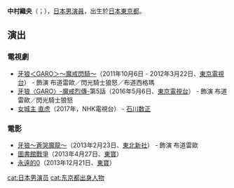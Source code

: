 {{blpunsourced|time=2016-07-07T12:54:59+00:00}}
{{藝人
| 姓名 = 
| 類型 = 男演員
| 原名 = 
| 外文名 = 中村 織央 
| 外文 = ja
| 羅馬拼音 = 
| 英文名 = 
| 綽號 = 
| 國籍 = {{JPN}}
| 出生日期 = {{birth_date_and_age|1986|10|13}}
| 出生地點 = {{JPN}}[[東京都|東京都]]
| 體重 = 
| 職業 = [[演員|演員]]
| 出道作 = 
| 代表作 = [[永遠的0|永遠的0]]
| 活躍年代 = 
}}

'''中村織央'''（{{lang-ja|なかむら おずの}}；{{bd|1986年|10月13日|}}），[[日本|日本]][[男演員|男演員]]，出生於[[日本|日本]][[東京都|東京都]]。

== 演出 ==
=== 電視劇 ===
*[[牙狼＜GARO＞～魔戒閃騎～|牙狼＜GARO＞～魔戒閃騎～]]（2011年10月6日 - 2012年3月22日、[[東京電視台|東京電視台]]） - 飾演 布道雷歐／閃光騎士狼怒／布道西格瑪
*[[牙狼〈GARO〉-魔戒烈傳-|牙狼〈GARO〉-魔戒烈傳-]]第5話（2016年5月6日、[[東京電視台|東京電視台]]） - 飾演 布道雷歐／閃光騎士狼怒
* [[女城主_直虎|女城主 直虎]]（2017年，NHK電視台） - [[石川数正|石川数正]]
=== 電影 ===
*[[牙狼～蒼哭魔龍～|牙狼～蒼哭魔龍～]]（2013年2月23日、[[東北新社|東北新社]]） - 飾演 布道雷歐
*[[圖書館戰爭|圖書館戰爭]]（2013年4月27日、[[東寶|東寶]]）
*[[永遠的0|永遠的0]]（2013年12月21日、[[東寶|東寶]]）

{{japan-enter-bio-stub}}
{{DEFAULTSORT:Nakamura Ozuno}}
[[cat:日本男演员|cat:日本男演员]]
[[cat:东京都出身人物|cat:东京都出身人物]]